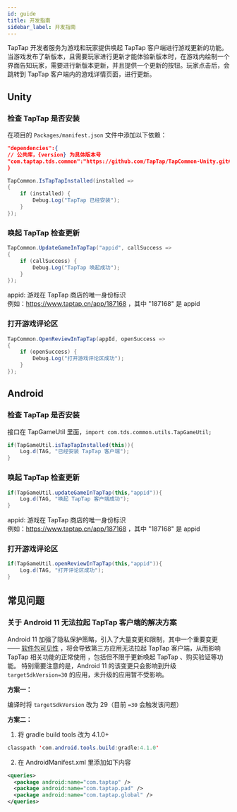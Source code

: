 ```yaml
---
id: guide
title: 开发指南
sidebar_label: 开发指南
---
```


TapTap 开发者服务为游戏和玩家提供唤起 TapTap 客户端进行游戏更新的功能。当游戏发布了新版本，且需要玩家进行更新才能体验新版本时，在游戏内绘制一个界面告知玩家，需要进行新版本更新，并且提供一个更新的按钮。玩家点击后，会跳转到 TapTap 客户端内的游戏详情页面，进行更新。

## Unity

### 检查 TapTap 是否安装

在项目的 `Packages/manifest.json` 文件中添加以下依赖：

```json
"dependencies":{
// 公共库，{version} 为具体版本号
"com.taptap.tds.common":"https://github.com/TapTap/TapCommon-Unity.git#{version}",
}
```

```cs
TapCommon.IsTapTapInstalled(installed =>
{
    if (installed) {
        Debug.Log("TapTap 已经安装");
    }
});

```




### 唤起 TapTap 检查更新

```cs
TapCommon.UpdateGameInTapTap("appid", callSuccess =>
{
    if (callSuccess) {
        Debug.Log("TapTap 唤起成功");
    }
});
```
appid: 游戏在 TapTap 商店的唯一身份标识  
例如：https://www.taptap.cn/app/187168 ，其中 "187168" 是 appid


### 打开游戏评论区

```cs
TapCommon.OpenReviewInTapTap(appId, openSuccess =>
{
    if (openSuccess) {
        Debug.Log("打开游戏评论区成功");
    }
});

```

## Android

### 检查 TapTap 是否安装

接口在 TapGameUtil 里面，`import com.tds.common.utils.TapGameUtil;`

```java
if(TapGameUtil.isTapTapInstalled(this)){
    Log.d(TAG, "已经安装 TapTap 客户端");
}
```


### 唤起 TapTap 检查更新

```java
if(TapGameUtil.updateGameInTapTap(this,"appid")){
    Log.d(TAG, "唤起 TapTap 客户端成功");
}
```
appid: 游戏在 TapTap 商店的唯一身份标识  
例如：https://www.taptap.cn/app/187168 ，其中 "187168" 是 appid


### 打开游戏评论区

```java
if(TapGameUtil.openReviewInTapTap(this,"appid")){
    Log.d(TAG, "打开评论区成功");
}

```

## 常见问题

### 关于 Android 11 无法拉起 TapTap 客户端的解决方案

Android 11 加强了隐私保护策略，引入了大量变更和限制，其中一个重要变更 —— [软件包可见性](https://developer.android.com/about/versions/11/privacy/package-visibility) ，将会导致第三方应用无法拉起 TapTap 客户端，从而影响 TapTap 相关功能的正常使用 ，包括但不限于更新唤起 TapTap 、购买验证等功能。
特别需要注意的是，Android 11 的该变更只会影响到升级 `targetSdkVersion=30` 的应用，未升级的应用暂不受影响。

**方案一：**

编译时将 `targetSdkVersion` 改为 29（目前 `=30` 会触发该问题）

**方案二：**

1. 将 gradle build tools 改为 4.1.0+
```java
classpath 'com.android.tools.build:gradle:4.1.0'
```

2. 在 AndroidManifest.xml 里添加如下内容
```xml
<queries>
  <package android:name="com.taptap" />
  <package android:name="com.taptap.pad" />
  <package android:name="com.taptap.global" />
</queries>
```